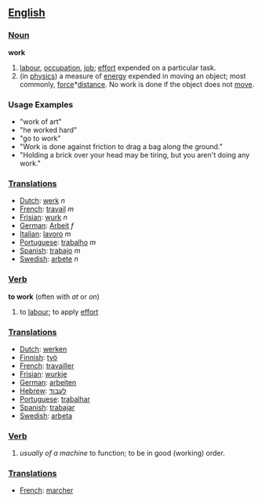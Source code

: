 == [[English]] ==

=== [[Noun]] ===
'''work'''
# [[labour]], [[occupation]], [[job]]; [[effort]] expended on a particular task.
# (in [[physics]]) a measure of [[energy]] expended in moving an object; most commonly, [[force]]*[[distance]].  No work is done if the object does not [[move]].

=== Usage Examples ===
*"work of art"
*"he worked hard"
*"go to work"
*"Work is done against friction to drag a bag along the ground."
*"Holding a brick over your head may be tiring, but you aren't doing any work."

=== [[Translations]] ===
*[[Dutch]]: [[werk]] ''n''
*[[French]]: [[travail]] ''m''
*[[Frisian]]: [[wurk]] ''n''
*[[German]]: [[Arbeit]] ''f''
*[[Italian]]: [[lavoro]] ''m''
*[[Portuguese]]: [[trabalho]] ''m''
*[[Spanish]]: [[trabajo]] ''m''
*[[Swedish]]: [[arbete]] ''n''

=== [[Verb]] ===
'''to work''' (often with ''at'' or ''on'')
# to [[labour]]; to apply [[effort]]

=== [[Translations]] ===
*[[Dutch]]: [[werken]]
*[[Finnish]]: [[työ]]
*[[French]]: [[travailler]]
*[[Frisian]]: [[wurkje]]
*[[German]]: [[arbeiten]]
*[[Hebrew]]: [[לעבוד]]
*[[Portuguese]]: [[trabalhar]]
*[[Spanish]]: [[trabajar]]
*[[Swedish]]: [[arbeta]]

=== [[Verb]] ===
# ''usually of a machine'' to function; to be in good (working) order.

=== [[Translations]] ===
*[[French]]: [[marcher]]